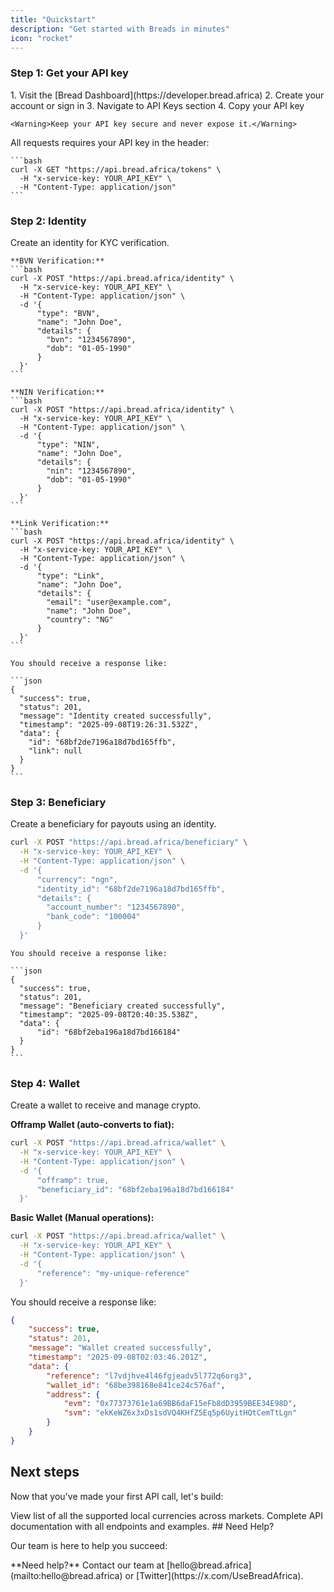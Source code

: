 ```yaml
---
title: "Quickstart"
description: "Get started with Breads in minutes"
icon: "rocket"
---
```


### Step 1: Get your API key

<AccordionGroup>
  <Accordion icon="key" title="Sign up for an account">
    1. Visit the [Bread Dashboard](https://developer.bread.africa)
    2. Create your account or sign in
    3. Navigate to API Keys section
    4. Copy your API key
    
    <Warning>Keep your API key secure and never expose it.</Warning>
  </Accordion>
  <Accordion icon="shield-check" title="Authentication">
    All requests requires your API key in the header:
    
    ```bash
    curl -X GET "https://api.bread.africa/tokens" \
      -H "x-service-key: YOUR_API_KEY" \
      -H "Content-Type: application/json"
    ```
  </Accordion>
</AccordionGroup>

### Step 2: Identity

<AccordionGroup>
  <Accordion icon="id-card" title="Create an identity">
    Create an identity for KYC verification.
    
    **BVN Verification:**
    ```bash
    curl -X POST "https://api.bread.africa/identity" \
      -H "x-service-key: YOUR_API_KEY" \
      -H "Content-Type: application/json" \
      -d '{
          "type": "BVN",
          "name": "John Doe",
          "details": {
            "bvn": "1234567890",
            "dob": "01-05-1990"
          }
      }'
    ```
    
    **NIN Verification:**
    ```bash
    curl -X POST "https://api.bread.africa/identity" \
      -H "x-service-key: YOUR_API_KEY" \
      -H "Content-Type: application/json" \
      -d '{
          "type": "NIN",
          "name": "John Doe",
          "details": {
            "nin": "1234567890",
            "dob": "01-05-1990"
          }
      }'
    ```
    
    **Link Verification:**
    ```bash
    curl -X POST "https://api.bread.africa/identity" \
      -H "x-service-key: YOUR_API_KEY" \
      -H "Content-Type: application/json" \
      -d '{
          "type": "Link",
          "name": "John Doe",
          "details": {
            "email": "user@example.com",
            "name": "John Doe",
            "country": "NG"
          }
      }'
    ```
    
    You should receive a response like:
    
    ```json
    {
      "success": true,
      "status": 201,
      "message": "Identity created successfully",
      "timestamp": "2025-09-08T19:26:31.532Z",
      "data": {
        "id": "68bf2de7196a18d7bd165ffb",
        "link": null
      }
    }
    ```
  </Accordion>
</AccordionGroup>

### Step 3: Beneficiary

<AccordionGroup>
  <Accordion icon="users" title="Create a beneficiary">
    Create a beneficiary for payouts using an identity.
    
  ```bash
  curl -X POST "https://api.bread.africa/beneficiary" \
    -H "x-service-key: YOUR_API_KEY" \
    -H "Content-Type: application/json" \
    -d '{
        "currency": "ngn",
        "identity_id": "68bf2de7196a18d7bd165ffb",
        "details": {
          "account_number": "1234567890",
          "bank_code": "100004"
        }
    }'
  ```
    
    You should receive a response like:
    
    ```json
    {
      "success": true,
      "status": 201,
      "message": "Beneficiary created successfully",
      "timestamp": "2025-09-08T20:40:35.538Z",
      "data": {
          "id": "68bf2eba196a18d7bd166184"
      }
    }
    ```
  </Accordion>
</AccordionGroup>

### Step 4: Wallet

<Accordion icon="wallet" title="Create a wallet">
  Create a wallet to receive and manage crypto.
  
  **Offramp Wallet (auto-converts to fiat):**
  ```bash
  curl -X POST "https://api.bread.africa/wallet" \
    -H "x-service-key: YOUR_API_KEY" \
    -H "Content-Type: application/json" \
    -d '{
        "offramp": true,
        "beneficiary_id": "68bf2eba196a18d7bd166184"
    }'
  ```
  
  **Basic Wallet (Manual operations):**
  ```bash
  curl -X POST "https://api.bread.africa/wallet" \
    -H "x-service-key: YOUR_API_KEY" \
    -H "Content-Type: application/json" \
    -d '{
        "reference": "my-unique-reference"
    }'
  ```

  You should receive a response like:

  ```json
  {
      "success": true,
      "status": 201,
      "message": "Wallet created successfully",
      "timestamp": "2025-09-08T02:03:46.201Z",
      "data": {
          "reference": "l7vdjhve4l46fgjeadv5l772q6org3",
          "wallet_id": "68be398168e841ce24c576af",
          "address": {
              "evm": "0x77373761e1a69BB6daF15eFb8dD3959BEE34E98D",
              "svm": "ekKeWZ6x3xDs1sdVQ4KHfZ5Eq5p6UyitHQtCemTtLgn"
          }
      }
  }
  ```
</Accordion>

## Next steps

Now that you've made your first API call, let's build:

<CardGroup cols={2}>

<Card title="Supported Tokens" icon="coins" href="/currencies">
  View list of all the supported local currencies across markets.
</Card>

<Card title="API Reference" icon="terminal" href="/api-reference">
  Complete API documentation with all endpoints and examples.
</Card>

</CardGroup>
## Need Help?

Our team is here to help you succeed:

<Note>
  **Need help?** Contact our team at [hello@bread.africa](mailto:hello@bread.africa) or [Twitter](https://x.com/UseBreadAfrica).
</Note>
